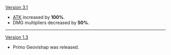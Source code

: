 {{Change History/Header}}
[[Version 3.1]]
* [[ATK]] increased by '''100%'''.
* DMG multipliers decreased by '''50%'''.
----
[[Version 1.3]]
* Primo Geovishap was released.